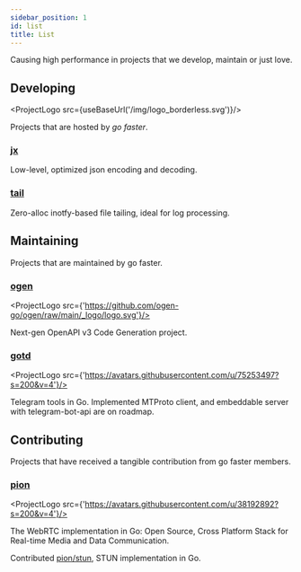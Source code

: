 ```yaml
---
sidebar_position: 1
id: list
title: List
---
```


Causing high performance in projects that we develop, maintain or just love.

## Developing


<ProjectLogo src={useBaseUrl('/img/logo_borderless.svg')}/>

Projects that are hosted by _go faster_.

### [jx](https://github.com/go-faster/jx)
Low-level, optimized json encoding and decoding.
### [tail](https://github.com/go-faster/tail)
Zero-alloc inotfy-based file tailing, ideal for log processing.

## Maintaining

Projects that are maintained by go faster.

### [ogen](https://github.com/ogen-go/ogen)

<ProjectLogo src={'https://github.com/ogen-go/ogen/raw/main/_logo/logo.svg'}/>

Next-gen OpenAPI v3 Code Generation project.

### [gotd](https://github.com/gotd/td)

<ProjectLogo src={'https://avatars.githubusercontent.com/u/75253497?s=200&v=4'}/>

Telegram tools in Go. Implemented MTProto client, and embeddable server with telegram-bot-api are on roadmap.

## Contributing

Projects that have received a tangible contribution from go faster members.

### [pion](https://github.com/orgs/pion)

<ProjectLogo src={'https://avatars.githubusercontent.com/u/38192892?s=200&v=4'}/>

The WebRTC implementation in Go: Open Source, Cross Platform Stack for Real-time Media and Data Communication.

Contributed [pion/stun](https://github.com/pion/stun), STUN implementation in Go.
